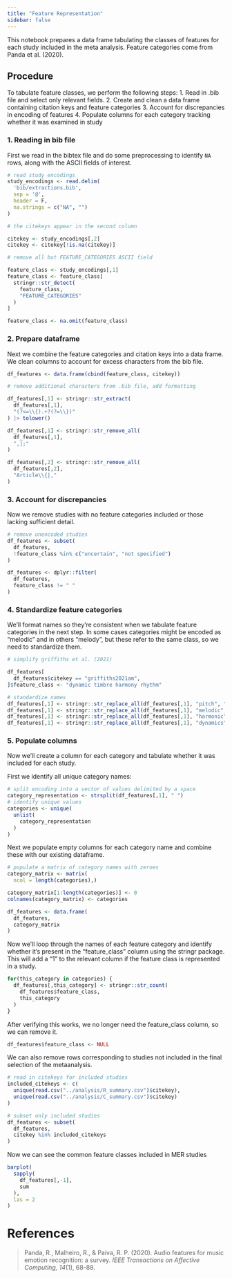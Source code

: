 ```yaml
---
title: "Feature Representation"
sidebar: false
---
```


This notebook prepares a data frame tabulating the classes of features for each study included in the meta analysis. Feature categories come from Panda et al. (2020).

## Procedure

To tabulate feature classes, we perform the following steps: 1. Read in .bib file and select only relevant fields. 2. Create and clean a data frame containing citation keys and feature categories 3. Account for discrepancies in encoding of features 4. Populate columns for each category tracking whether it was examined in study

### 1. Reading in bib file

First we read in the bibtex file and do some preprocessing to identify `NA` rows, along with the ASCII fields of interest.

```r
# read study encodings
study_encodings <- read.delim(
  'bib/extractions.bib',
  sep = '@', 
  header = F,
  na.strings = c("NA", "")
)

# the citekeys appear in the second column

citekey <- study_encodings[,2]
citekey <- citekey[!is.na(citekey)]

# remove all but FEATURE_CATEGORIES ASCII field

feature_class <- study_encodings[,1]
feature_class <- feature_class[
  stringr::str_detect(
    feature_class,
    "FEATURE_CATEGORIES"
  )
]

feature_class <- na.omit(feature_class)

```

### 2. Prepare dataframe

Next we combine the feature categories and citation keys into a data frame. We clean columns to account for excess characters from the bib file.

```r
df_features <- data.frame(cbind(feature_class, citekey))

# remove additional characters from .bib file, add formatting

df_features[,1] <- stringr::str_extract(
  df_features[,1], 
  "(?<=\\{).+?(?=\\})"
) |> tolower()

df_features[,1] <- stringr::str_remove_all(
  df_features[,1], 
  ",|;"
) 

df_features[,2] <- stringr::str_remove_all(
  df_features[,2], 
  "Article\\{|,"
)

```

### 3. Account for discrepancies

Now we remove studies with no feature categories included or those lacking sufficient detail.

```r
# remove unencoded studies
df_features <- subset(
  df_features,
  !feature_class %in% c("uncertain", "not specified")
)

df_features <- dplyr::filter(
  df_features,
  feature_class != " "
)

```

### 4. Standardize feature categories

We'll format names so they're consistent when we tabulate feature categories in the next step. In some cases categories might be encoded as "melodic" and in others "melody", but these refer to the same class, so we need to standardize them.

```r
# simplify griffiths et al. (2021)

df_features[
  df_features$citekey == "griffiths2021am",
]$feature_class <- "dynamic timbre harmony rhythm"

# standardize names
df_features[,1] <- stringr::str_replace_all(df_features[,1], "pitch", "melodic")
df_features[,1] <- stringr::str_replace_all(df_features[,1], "melodic", "melody")
df_features[,1] <- stringr::str_replace_all(df_features[,1], "harmonic", "harmony")
df_features[,1] <- stringr::str_replace_all(df_features[,1], "dynamics", "dynamic")
```

### 5. Populate columns

Now we'll create a column for each category and tabulate whether it was included for each study.

First we identify all unique category names:

```r
# split encoding into a vector of values delimited by a space
category_representation <- strsplit(df_features[,1], " ")
# identify unique values
categories <- unique(
  unlist(
    category_representation
  )
)
```

Next we populate empty columns for each category name and combine these with our existing dataframe.

```r
# populate a matrix of category names with zeroes
category_matrix <- matrix(
  ncol = length(categories),)

category_matrix[1:length(categories)] <- 0
colnames(category_matrix) <- categories

df_features <- data.frame(
  df_features,
  category_matrix
)

```

Now we'll loop through the names of each feature category and identify whether it's present in the "feature_class" column using the stringr package. This will add a "1" to the relevant column if the feature class is represented in a study.

```r

for(this_category in categories) {
  df_features[,this_category] <- stringr::str_count(
    df_features$feature_class,
    this_category
  )
}

```

After verifying this works, we no longer need the feature_class column, so we can remove it.

```r
df_features$feature_class <- NULL
```

We can also remove rows corresponding to studies not included in the final selection of the metaanalysis.

```r
# read in citekeys for included studies
included_citekeys <- c(
  unique(read.csv("../analysis/R_summary.csv")$citekey),
  unique(read.csv("../analysis/C_summary.csv")$citekey)
)

# subset only included studies
df_features <- subset(
  df_features,
  citekey %in% included_citekeys
)

```

Now we can see the common feature classes included in MER studies

```r
barplot(
  sapply(
    df_features[,-1],
    sum
  ),
  las = 2
)


```

# References

> Panda, R., Malheiro, R., & Paiva, R. P. (2020). Audio features for music emotion recognition: a survey. *IEEE Transactions on Affective Computing, 14*(1), 68-88.

